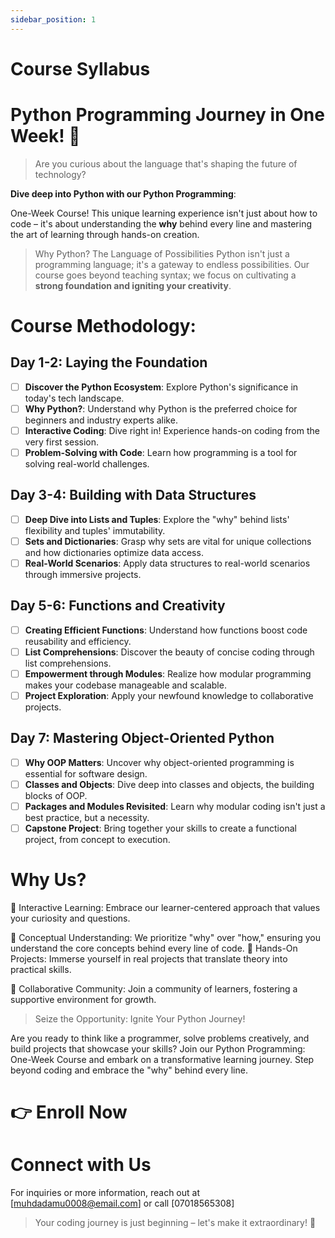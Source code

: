 ```yaml
---
sidebar_position: 1
---
```


# Course Syllabus

# Python Programming Journey in One Week! 🚀

> Are you curious about the language that's shaping the future of technology?

**Dive deep into Python with our Python Programming**: 

One-Week Course! This unique learning experience isn't just about how to code – it's about understanding the **why** behind every line and mastering the art of learning through hands-on creation.

>Why Python? The Language of Possibilities Python isn't just a programming language; it's a gateway to endless possibilities.
Our course goes beyond teaching syntax; we focus on cultivating a **strong foundation and igniting your creativity**.

# Course Methodology:

## Day 1-2: Laying the Foundation

- [ ] **Discover the Python Ecosystem**: Explore Python's significance in today's tech landscape.
- [ ] **Why Python?**: Understand why Python is the preferred choice for beginners and industry experts alike.
- [ ] **Interactive Coding**: Dive right in! Experience hands-on coding from the very first session.
- [ ] **Problem-Solving with Code**: Learn how programming is a tool for solving real-world challenges.

## Day 3-4: Building with Data Structures

- [ ] **Deep Dive into Lists and Tuples**: Explore the "why" behind lists' flexibility and tuples' immutability.
- [ ] **Sets and Dictionaries**: Grasp why sets are vital for unique collections and how dictionaries optimize data access.
- [ ] **Real-World Scenarios**: Apply data structures to real-world scenarios through immersive projects.

## Day 5-6: Functions and Creativity

- [ ] **Creating Efficient Functions**: Understand how functions boost code reusability and efficiency.
- [ ] **List Comprehensions**: Discover the beauty of concise coding through list comprehensions.
- [ ] **Empowerment through Modules**: Realize how modular programming makes your codebase manageable and scalable.
- [ ] **Project Exploration**: Apply your newfound knowledge to collaborative projects.

## Day 7: Mastering Object-Oriented Python

- [ ] **Why OOP Matters**: Uncover why object-oriented programming is essential for software design.
- [ ] **Classes and Objects**: Dive deep into classes and objects, the building blocks of OOP.
- [ ] **Packages and Modules Revisited**: Learn why modular coding isn't just a best practice, but a necessity.
- [ ] **Capstone Project**: Bring together your skills to create a functional project, from concept to execution.

# Why Us?

🔸 Interactive Learning: Embrace our learner-centered approach that values your curiosity and questions.

🔸 Conceptual Understanding: We prioritize "why" over "how," ensuring you understand the core concepts behind every line of code.
🔸 Hands-On Projects: Immerse yourself in real projects that translate theory into practical skills.

🔸 Collaborative Community: Join a community of learners, fostering a supportive environment for growth.

>Seize the Opportunity: Ignite Your Python Journey!

Are you ready to think like a programmer, solve problems creatively, and build projects that showcase your skills? Join our 
Python Programming: One-Week Course and embark on a transformative learning journey. Step beyond coding and embrace the "why" behind every line.

# 👉 Enroll Now

# Connect with Us

For inquiries or more information, reach out at [muhdadamu0008@email.com] or call [07018565308]

> Your coding journey is just beginning – let's make it extraordinary! 🌟
